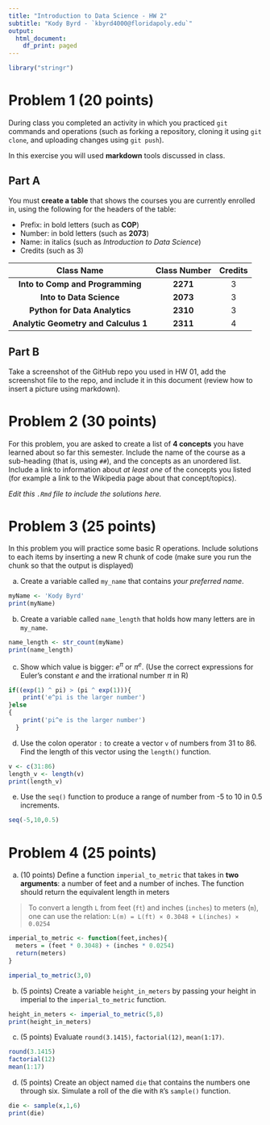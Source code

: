 ---
title: "Introduction to Data Science - HW 2"
subtitle: "Kody Byrd - `kbyrd4000@floridapoly.edu`"
output:
  html_document:
    df_print: paged
---
```{r}
library("stringr")
```




# Problem 1 (20 points)

During class you completed an activity in which you practiced `git` commands and operations (such as forking a repository, cloning it using `git clone`, and uploading changes using `git push`).

In this exercise you will used **markdown** tools discussed in class. 

## Part A

You must **create a table** that shows the courses you are currently enrolled in, using the following for the headers of the table: 

- Prefix: in bold letters (such as **COP**)
- Number: in bold letters (such as **2073**)
- Name: in italics (such as _Introduction to Data Science_)
- Credits (such as 3)

|**Class Name**                      |**Class Number**|**Credits**|
|               :---:                |     :---:      |    :---:  |
|**Into to Comp and Programming**    |**2271**        |3          |
|**Into to Data Science**            |**2073**        |3          |
|**Python for Data Analytics**       |**2310**        |3          |
|**Analytic Geometry and Calculus 1**|**2311**        |4          |



## Part B


Take a screenshot of the GitHub repo you used in HW 01, add the screenshot file to the repo, and include it in this document (review how to insert a picture using markdown).




# Problem 2 (30 points)

For this problem, you are asked to create a list of **4 concepts** you have learned about so far this semester. Include the name of the course as a sub-heading (that is, using `##`), and the concepts as an unordered list. Include a link to information about _at least one_ of the concepts you listed (for example a link to the Wikipedia page about that concept/topics).

_Edit this `.Rmd` file to include the solutions here._



# Problem 3 (25 points)

In this problem you will practice some basic R operations. Include solutions to each items by inserting a new R chunk of code (make sure you run the chunk so that the output is displayed)


(a) Create a variable called `my_name` that contains _your preferred name_.

```{r}
myName <- 'Kody Byrd'
print(myName)
```


(b) Create a variable called `name_length` that holds how many letters are in `my_name`.

```{r}
name_length <- str_count(myName)
print(name_length)
```


(c) Show which value is bigger: $e^\pi$ or $\pi^e$. (Use the correct expressions for Euler's constant $e$ and the irrational number $\pi$ in R)

```{r}

if((exp(1) ^ pi) > (pi ^ exp(1))){
    print('e^pi is the larger number')
}else
{
    print('pi^e is the larger number')
  }
```


(d) Use the colon operator `:` to create a vector `v` of numbers from 31 to 86. Find the length of this vector using the `length()` function.


```{r}
v <- c(31:86)
length_v <- length(v)
print(length_v)
```

(e) Use the `seq()` function to produce a range of number from -5 to 10 in 0.5 increments.

```{r}
seq(-5,10,0.5)
```



# Problem 4 (25 points)

(a) (10 points) Define a function `imperial_to_metric` that takes in **two arguments**: a number of feet and a number of inches. The function should return the equivalent length in meters

> To convert a length `L` from feet (`ft`) and inches (`inches`) to meters (`m`), one can use the relation: `L(m) = L(ft) × 0.3048 + L(inches) × 0.0254`

```{r}
imperial_to_metric <- function(feet,inches){
  meters = (feet * 0.3048) + (inches * 0.0254)
  return(meters)
}
```


```{r}
imperial_to_metric(3,0)
```




(b) (5 points) Create a variable `height_in_meters` by passing your height in imperial to the `imperial_to_metric` function.

```{r}
height_in_meters <- imperial_to_metric(5,8)
print(height_in_meters)
```



(c) (5 points) Evaluate `round(3.1415)`, `factorial(12)`, `mean(1:17)`.

```{r}
round(3.1415)
factorial(12)
mean(1:17)
```


(d) (5 points) Create an object named `die` that contains the numbers one through six. Simulate a roll of the die with `R`’s `sample()` function. 

```{r}
die <- sample(x,1,6)
print(die)
```



